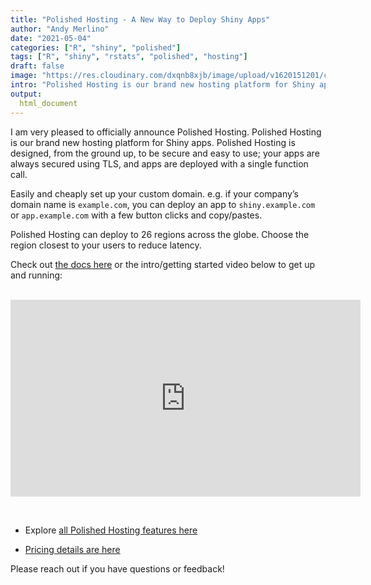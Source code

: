 ```yaml
---
title: "Polished Hosting - A New Way to Deploy Shiny Apps"
author: "Andy Merlino"
date: "2021-05-04"
categories: ["R", "shiny", "polished"]
tags: ["R", "shiny", "rstats", "polished", "hosting"]
draft: false
image: "https://res.cloudinary.com/dxqnb8xjb/image/upload/v1620151201/cloud-hosting_hqbkuy.png"
intro: "Polished Hosting is our brand new hosting platform for Shiny apps. Deploy your Shiny app with a single function call, and use your own custom domain."
output:
  html_document
---
```


I am very pleased to officially announce Polished Hosting.  Polished Hosting is our brand new hosting platform for Shiny apps.  Polished Hosting is designed, from the ground up, to be secure and easy to use; your apps are always secured using TLS, and apps are deployed with a single function call. 

Easily and cheaply set up your custom domain.  e.g. if your company's domain name is <code>example.com</code>, you can deploy an app to <code>shiny.example.com</code> or <code>app.example.com</code> with a few button clicks and copy/pastes.

Polished Hosting can deploy to 26 regions across the globe.  Choose the region closest to your users to reduce latency. 

Check out [the docs here](https://polished.tech/docs/04-hosting-deploy-app) or the intro/getting started video below to get up and running:

<br/>
<center>
<iframe width="560" height="315" src="https://www.youtube.com/embed/I-_DJyJjCeI" frameborder="0" allow="accelerometer; autoplay; encrypted-media; gyroscope; picture-in-picture" allowfullscreen>
</iframe>
</center>
<br/>

- Explore [all Polished Hosting features here](https://polished.tech/products#hosting)

- [Pricing details are here](https://polished.tech/pricing)

Please reach out if you have questions or feedback!
